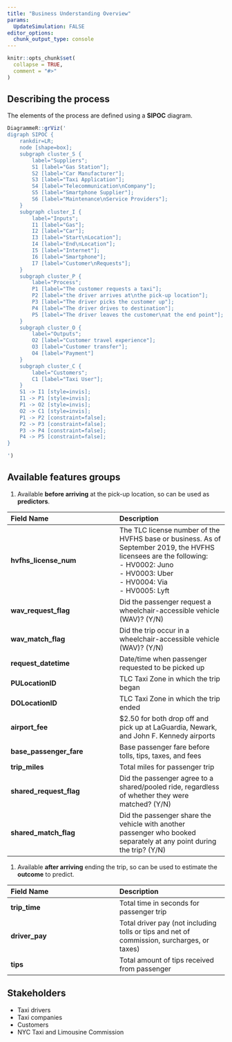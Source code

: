 ```yaml
---
title: "Business Understanding Overview"
params:
  UpdateSimulation: FALSE
editor_options: 
  chunk_output_type: console
---
```


```r
knitr::opts_chunk$set(
  collapse = TRUE,
  comment = "#>"
)
```

## Describing the process

The elements of the process are defined using a **SIPOC** diagram.

```r
DiagrammeR::grViz('
digraph SIPOC {
    rankdir=LR;
    node [shape=box];
    subgraph cluster_S {
        label="Suppliers";
        S1 [label="Gas Station"];
        S2 [label="Car Manufacturer"];
        S3 [label="Taxi Application"];
        S4 [label="Telecommunication\nCompany"];
        S5 [label="Smartphone Supplier"];
        S6 [label="Maintenance\nService Providers"];
    }
    subgraph cluster_I {
        label="Inputs";
        I1 [label="Gas"];
        I2 [label="Car"];
        I3 [label="Start\nLocation"];
        I4 [label="End\nLocation"];
        I5 [label="Internet"];
        I6 [label="Smartphone"];
        I7 [label="Customer\nRequests"];
    }
    subgraph cluster_P {
        label="Process";
        P1 [label="The customer requests a taxi"];
        P2 [label="the driver arrives at\nthe pick-up location"];
        P3 [label="The driver picks the customer up"];
        P4 [label="The driver drives to destination"];
        P5 [label="The driver leaves the customer\nat the end point"];
    }
    subgraph cluster_O {
        label="Outputs";
        O2 [label="Customer travel experience"];
        O3 [label="Customer transfer"];
        O4 [label="Payment"]
    }
    subgraph cluster_C {
        label="Customers";
        C1 [label="Taxi User"];
    }
    S1 -> I1 [style=invis];
    I1 -> P1 [style=invis];
    P1 -> O2 [style=invis];
    O2 -> C1 [style=invis];
    P1 -> P2 [constraint=false];
    P2 -> P3 [constraint=false];
    P3 -> P4 [constraint=false];
    P4 -> P5 [constraint=false];
}

')
```

## Available features groups

1. Available **before arriving** at the pick-up location, so can be used as **predictors**.

| **Field Name** | **Description** |
|:-----------------------------------|:-----------------------------------|
| **hvfhs_license_num** | The TLC license number of the HVFHS base or business. As of September 2019, the HVFHS licensees are the following: <br> - HV0002: Juno <br> - HV0003: Uber <br> - HV0004: Via <br> - HV0005: Lyft |
| **wav_request_flag** | Did the passenger request a wheelchair-accessible vehicle (WAV)? (Y/N) |
| **wav_match_flag** | Did the trip occur in a wheelchair-accessible vehicle (WAV)? (Y/N) |
| **request_datetime** | Date/time when passenger requested to be picked up |
| **PULocationID** | TLC Taxi Zone in which the trip began |
| **DOLocationID** | TLC Taxi Zone in which the trip ended |
| **airport_fee** | \$2.50 for both drop off and pick up at LaGuardia, Newark, and John F. Kennedy airports |
| **base_passenger_fare** | Base passenger fare before tolls, tips, taxes, and fees |
| **trip_miles** | Total miles for passenger trip |
| **shared_request_flag** | Did the passenger agree to a shared/pooled ride, regardless of whether they were matched? (Y/N) |
| **shared_match_flag** | Did the passenger share the vehicle with another passenger who booked separately at any point during the trip? (Y/N) |

1. Available **after arriving** ending the trip, so can be used to estimate the **outcome** to predict.

| **Field Name** | **Description** |
|:-----------------------------------|:-----------------------------------|
| **trip_time** | Total time in seconds for passenger trip |
| **driver_pay** | Total driver pay (not including tolls or tips and net of commission, surcharges, or taxes) |
| **tips** | Total amount of tips received from passenger |

## Stakeholders

-   Taxi drivers
-   Taxi companies
-   Customers
-   NYC Taxi and Limousine Commission